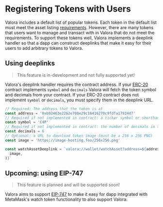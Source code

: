 # Registering Tokens with Users

Valora includes a default list of popular tokens. Each token in the
default list must meet the asset listing <a href={props.assetGuidelines}>requirements</a>.
However, there are many tokens that users
want to manage and transact with in Valora that do not meet the requirements. To
support these tokens well, Valora implements a deeplink handler so
that a dapp can construct deeplinks that make it easy for their users
to add arbitrary tokens to Valora.

## Using deeplinks

> This feature is in-development and not fully supported yet!

Valora's deeplink handler requires the contract address. If your
[ERC-20](https://eips.ethereum.org/EIPS/eip-20) contract implements
`symbol` and `decimals` Valora will fetch the token symbol and
decimals from your contract. If your ERC-20 contract does not implement
`symbol` or `decimals`, you must specify them in the deeplink URL.

```ts
// Required: The address that the token is at
const address = '0xb92463e2262e700e29c16416270c9fdfa17934d7'
// Required if not implemented in contract: a ticker symbol or shorthand, up to 5 chars.
const symbol = 'C4P'
// Required if not implemented in contract: the number of decimals in the token
const decimals = 6
// Optional: a URL to download token image (must be a 256 x 256 PNG)
const image = 'https://image-hosting.foo/256x256.png'

const watchAssetDeeplink = `valora://wallet/watchAsset?address=${address}&symbol=${symbol}&decimals=${decimals}&image=${encodeURIComponent(
  image,
)}`
```

## Upcoming: using EIP-747

> This feature is planned and will be supported soon!

Valora aims to support
[EIP-747](https://github.com/ethereum/EIPs/blob/master/EIPS/eip-747.md)
to make it easy for dapp integrated with MetaMask's watch token
functionality to also support Valora.
